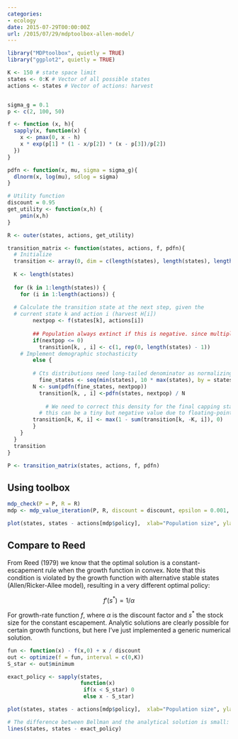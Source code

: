 ```yaml
---
categories:
- ecology
date: 2015-07-29T00:00:00Z
url: /2015/07/29/mdptoolbox-allen-model/
---
```


```r
library("MDPtoolbox", quietly = TRUE)
library("ggplot2", quietly = TRUE)
```

```r
K <- 150 # state space limit
states <- 0:K # Vector of all possible states
actions <- states # Vector of actions: harvest


sigma_g = 0.1
p <- c(2, 100, 50)

f <- function (x, h){
  sapply(x, function(x) {
    x <- pmax(0, x - h)
    x * exp(p[1] * (1 - x/p[2]) * (x - p[3])/p[2])
  })
}

pdfn <- function(x, mu, sigma = sigma_g){
  dlnorm(x, log(mu), sdlog = sigma)
}

# Utility function
discount = 0.95
get_utility <- function(x,h) {
	pmin(x,h)
}
```



```r
R <- outer(states, actions, get_utility)

```


```r


  
transition_matrix <- function(states, actions, f, pdfn){
  # Initialize
  transition <- array(0, dim = c(length(states), length(states), length(actions)))
  
  K <- length(states)
  
  for (k in 1:length(states)) {
  	for (i in 1:length(actions)) {
  
  # Calculate the transition state at the next step, given the 
  # current state k and action i (harvest H[i])
  		nextpop <- f(states[k], actions[i])
  		
  		## Population always extinct if this is negative. since multiplicitive shock z_t * f(n) < 0 for all f(n) < 0
  		if(nextpop <= 0)
  		  transition[k, , i] <- c(1, rep(0, length(states) - 1))
  	# Implement demographic stochasticity 
  		else {
  
        # Cts distributions need long-tailed denominator as normalizing factor:
  		  fine_states <- seq(min(states), 10 * max(states), by = states[2] - states[1])
  	  	N <- sum(pdfn(fine_states, nextpop))  
    	  transition[k, , i] <-pdfn(states, nextpop) / N
    	  
    		# We need to correct this density for the final capping state ("Pile on boundary") (discrete or cts case)
    	  # this can be a tiny but negative value due to floating-point errors. so we take max(v,0) to avoid
  	  	transition[k, K, i] <- max(1 - sum(transition[k, -K, i]), 0)
  		}
  	} 
  }
  transition
}

P <- transition_matrix(states, actions, f, pdfn)
```


## Using toolbox


```r
mdp_check(P = P, R = R)
mdp <- mdp_value_iteration(P, R, discount = discount, epsilon = 0.001, max_iter = 5e3, V0 = numeric(length(states)))

```



```r
plot(states, states - actions[mdp$policy],  xlab="Population size", ylab="Escapement")
```


## Compare to Reed

From Reed (1979) we know that the optimal solution is a constant-escapement rule when the growth function in convex.  Note that this condition is violated by the growth function with alternative stable states (Allen/Ricker-Allee model), resulting in a very different optimal policy:

$$f'(s^*) = 1/\alpha$$

For growth-rate function $f$, where $\alpha$ is the discount factor and $s^*$ the stock size for the constant escapement.  Analytic solutions are clearly possible for certain growth functions, but here I've just implemented a generic numerical solution.

```r
fun <- function(x) - f(x,0) + x / discount
out <- optimize(f = fun, interval = c(0,K))
S_star <- out$minimum

exact_policy <- sapply(states, 
                       function(x) 
                        if(x < S_star) 0
                        else x - S_star)
```

```r
plot(states, states - actions[mdp$policy],  xlab="Population size", ylab="Escapement")

# The difference between Bellman and the analytical solution is small:
lines(states, states - exact_policy)
```


